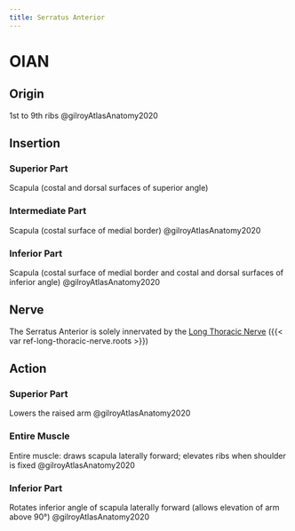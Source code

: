 ```yaml
---
title: Serratus Anterior
---
```



# OIAN

## Origin
1st to 9th ribs @gilroyAtlasAnatomy2020

## Insertion

:::{layout-ncol="3"}
### Superior Part
Scapula (costal and dorsal surfaces of superior angle)

### Intermediate Part
Scapula (costal surface of medial border) @gilroyAtlasAnatomy2020

### Inferior Part
Scapula (costal surface of medial border and costal and dorsal surfaces of inferior angle) @gilroyAtlasAnatomy2020

:::


## Nerve
The Serratus Anterior is solely innervated by the [Long Thoracic Nerve]({{< var ref-long-thoracic-nerve.path >}}) ({{< var ref-long-thoracic-nerve.roots >}})

## Action


:::{layout-ncol="3"}
### Superior Part
Lowers the raised arm @gilroyAtlasAnatomy2020

### Entire Muscle
Entire muscle: draws scapula laterally forward; elevates ribs when shoulder is fixed @gilroyAtlasAnatomy2020

### Inferior Part
Rotates inferior angle of scapula laterally forward (allows elevation of arm above 90°) @gilroyAtlasAnatomy2020

:::